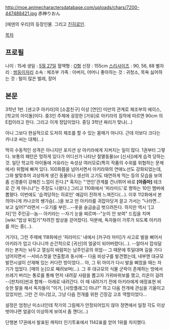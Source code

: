 http://moe.animecharactersdatabase.com/uploads/chars/7200-447488421.jpg
赤神りおん

[에덴의 우리]의 등장인물. 그리고 [[진히로인]].

[[목차]]
== 프로필 ==
나이 : 15세
생일 : [[5월 27일]]
혈액형 : [[O형]]
신장 : 155cm
[[스리사이즈]] : 90, 56, 88
별자리 : [[쌍둥이자리]]
소속 : 체조부
가족 : 아버지, 어머니
좋아하는 것 : 귀청소, 목욕
싫어하는 것 : 털이 많은 벌레, 장어

== 본문 ==
3학년 1반. [센고쿠 아키라]의 [소꿉친구] 이상 [연인] 미만의 관계로 체조부의 에이스, [학교의 아이돌]이다. 중3인 주제에 굉장한 [거유]로 아키라의 짐작에 따르면 90cm 의 E컵이라고 한다. 그리고 이게 정답이었다. 중딩 3학년 짜리가 맞냐(...) 

아니 그보다 현실적으로 도저히 체조를 할 수 있는 몸매가 아니다. 근데 이보다 크다는 카나코 씨는 대체(...)

딱히 수동적인 성격은 아니지만 포지션 상 아키라에게 지켜지는 일이 많다. 1권부터 그렇다. 보통의 패턴은 멍하게 있다가 어디선가 나타난 절멸동물(or [신사])에게 습격 당하는 것. 일단 학교의 아이돌에 거유라는 속성상 여러모로(특히 작품의 수위를 위협하는 문제에서) 위험에 빠져 있다. 100화쯤을 넘어서면서 아키라와의 연애노선도 강화되었는데, 그와 발맞추어 괴상하게 생긴 동물이나 생선의 고기도 태연하게 먹는 등의 모습을 보여 좀 신경줄이 강해진 느낌이 든다.[* 혹자는 "'연인'관계를 건너뛰어 바로 '''[아줌마]''' 테크로 간 게 아니냐"는 주장도 나왔다.] 그리고 110화에서 '피라미드'로 향하는 10인 멤버에 뽑혔다. 이번에도 '습격당하는 히로인' 예감이 진하게 느껴진다(...). 이후 112화에서 본의아니게 카나코의 쌩가슴(...)을 보고 만 아키라를 귀잡아당겨 끌고 가서는 "나라면... 보고 싶어?"라면서 --오기를 부린...--옷을 슬금슬금 벗으려든다. 하지만 역시 '[고자]'인 주인공--놈-- 아키라는 --자기 눈을 찌르며--"눈이 안 보여" 드립을 치며 [wiki:"밥상 뒤집기"차려진 밥상을 걷어찼다]. 덕분에, 독자들이 가루가 되도록 아키라를 까는 중(...). 

거기다, 그런 주제에 118화에선 '피라미드' 내에서 [카구라 마미]가 사고로 발을 삐어서 아키라가 업고 다니니까 순간적으로 [귀신]의 얼굴이 되어버렸다(...). --알아서 잡숴달라는 본처는 놔두고 열심히 바람피는 남주인공의 위엄-- 그 때문에 투덜대며 길을 가다 넘어지면서 --서비스컷을 연출함과 동시에-- 다음 비상구를 발견했는데, 내부엔 대규모 발전시설이 산재해 있는 커다란 방이었다... 아, 그 뒤 마미가 다시 발을 삐었을 때는 자기가 업었다. [매의 눈]으로 째려보며(...). 그 후 대규모의 식물 군락이 존재하는 방에서 쓰레기 버리는 통로를 통해 먼저 내려갈 사람을 뽑고자 가위바위보를 했고, 리온이 걸려 --[판치라]씬과 함께-- 아래로 내려간다. 이 때 내려가기 전에 아키라에게 애정표현 비슷한 말을 해서 독자들이 "이거, [사망플래그] 아냐?" 하고 다음 전개에 관심을 기울이고 있었지만, 그런 건 아니었고, 그냥 다음 전개를 위한 긴장감 고조 역할이었다...  

설정은 엄청난 미소녀인데 작가의 그림체가 안정되어있지 않아 정면에서 일정 각도 이상 벗어나면 얼굴이 이상하게 보여서 좀 깬다(...)

단행본 17권에서 발표된 캐릭터 인기투표에서 1142표를 얻어 1위를 차지했다.
